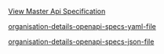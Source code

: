 
[View Master Api Specification](/api-current/openapi-specs/api)


[organisation-details-openapi-specs-yaml-file](/openapi/organisation-details.yaml)

[organisation-details-openapi-specs-json-file](/openapi/organisation-details.json)

<SwaggerUI url="../../openapi/organisation-details.json" />
